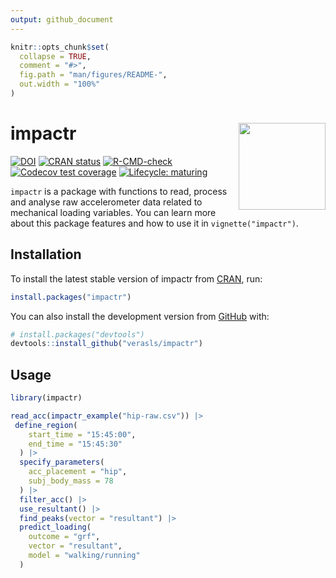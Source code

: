 ```yaml
---
output: github_document
---
```


<!-- README.md is generated from README.Rmd. Please edit that file -->

```r
knitr::opts_chunk$set(
  collapse = TRUE,
  comment = "#>",
  fig.path = "man/figures/README-",
  out.width = "100%"
)
```

# impactr <a href='https://github.com/verasls/impactr'><img src='man/figures/logo.png' align="right" height="139" /></a>

<!-- badges: start -->
[![DOI](https://zenodo.org/badge/DOI/10.5281/zenodo.5035522.svg)](https://doi.org/10.5281/zenodo.5035522)
[![CRAN status](https://www.r-pkg.org/badges/version/impactr)](https://CRAN.R-project.org/package=impactr)
[![R-CMD-check](https://github.com/verasls/impactr/workflows/R-CMD-check/badge.svg)](https://github.com/verasls/impactr/actions)
[![Codecov test coverage](https://codecov.io/gh/verasls/impactr/branch/main/graph/badge.svg)](https://codecov.io/gh/verasls/impactr?branch=main)
[![Lifecycle: maturing](https://img.shields.io/badge/lifecycle-maturing-blue.svg)](https://lifecycle.r-lib.org/articles/stages.html)
<!-- badges: end -->

`impactr` is a package with functions to read, process and analyse raw accelerometer data related to mechanical loading variables. You can learn more about this package features and how to use it in `vignette("impactr")`.

## Installation

To install the latest stable version of impactr from [CRAN](https://CRAN.R-project.org), run:

``` r
install.packages("impactr")
```
You can also install the development version from [GitHub](https://github.com/) with:

``` r
# install.packages("devtools")
devtools::install_github("verasls/impactr")
```

## Usage

``` r
library(impactr)

read_acc(impactr_example("hip-raw.csv")) |>
 define_region(
    start_time = "15:45:00",
    end_time = "15:45:30"
  ) |>
  specify_parameters(
    acc_placement = "hip",
    subj_body_mass = 78
  ) |>
  filter_acc() |>
  use_resultant() |>
  find_peaks(vector = "resultant") |>
  predict_loading(
    outcome = "grf",
    vector = "resultant",
    model = "walking/running"
  )
```
